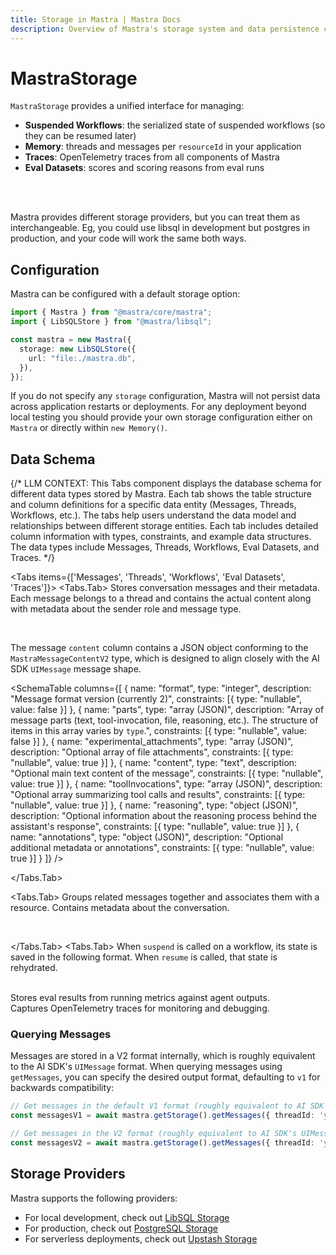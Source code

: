 ```yaml
---
title: Storage in Mastra | Mastra Docs
description: Overview of Mastra's storage system and data persistence capabilities.
---
```




# MastraStorage

`MastraStorage` provides a unified interface for managing:

- **Suspended Workflows**: the serialized state of suspended workflows (so they can be resumed later)
- **Memory**: threads and messages per `resourceId` in your application
- **Traces**: OpenTelemetry traces from all components of Mastra
- **Eval Datasets**: scores and scoring reasons from eval runs

<br />

<br />

<StorageOverviewImage />

Mastra provides different storage providers, but you can treat them as interchangeable. Eg, you could use libsql in development but postgres in production, and your code will work the same both ways.

## Configuration

Mastra can be configured with a default storage option:

```typescript copy
import { Mastra } from "@mastra/core/mastra";
import { LibSQLStore } from "@mastra/libsql";

const mastra = new Mastra({
  storage: new LibSQLStore({
    url: "file:./mastra.db",
  }),
});
```

If you do not specify any `storage` configuration, Mastra will not persist data across application restarts or deployments. For any
deployment beyond local testing you should provide your own storage
configuration either on `Mastra` or directly within `new Memory()`.

## Data Schema

{/*
LLM CONTEXT: This Tabs component displays the database schema for different data types stored by Mastra.
Each tab shows the table structure and column definitions for a specific data entity (Messages, Threads, Workflows, etc.).
The tabs help users understand the data model and relationships between different storage entities.
Each tab includes detailed column information with types, constraints, and example data structures.
The data types include Messages, Threads, Workflows, Eval Datasets, and Traces.
*/}

<Tabs items={['Messages', 'Threads', 'Workflows', 'Eval Datasets', 'Traces']}>
  <Tabs.Tab>
Stores conversation messages and their metadata. Each message belongs to a thread and contains the actual content along with metadata about the sender role and message type.

<br />
<SchemaTable
  columns={[
    {
      name: "id",
      type: "uuidv4",
      description: "Unique identifier for the message (format: `xxxxxxxx-xxxx-xxxx-xxxx-xxxxxxxxxxxx`)",
      constraints: [
        { type: "primaryKey" },
        { type: "nullable", value: false }
      ]
    },
    {
      name: "thread_id",
      type: "uuidv4",
      description: "Parent thread reference",
      constraints: [
        { type: "foreignKey", value: "threads.id" },
        { type: "nullable", value: false }
      ]
    },
    {
      name: "resourceId",
      type: "uuidv4",
      description: "ID of the resource that owns this message",
      constraints: [
        { type: "nullable", value: true }
      ]
    },
    {
      name: "content",
      type: "text",
      description: "JSON of the message content in V2 format. Example: `{ format: 2, parts: [...] }`",
      constraints: [{ type: "nullable", value: false }]
    },
    {
      name: "role",
      type: "text",
      description: "Enum of `user | assistant`",
      constraints: [{ type: "nullable", value: false }]
    },
    {
      name: "createdAt",
      type: "timestamp",
      description: "Used for thread message ordering",
      constraints: [{ type: "nullable", value: false }]
    }
  ]}
/>

The message `content` column contains a JSON object conforming to the `MastraMessageContentV2` type, which is designed to align closely with the AI SDK `UIMessage` message shape.

<SchemaTable
  columns={[
    {
      name: "format",
      type: "integer",
      description: "Message format version (currently 2)",
      constraints: [{ type: "nullable", value: false }]
    },
    {
      name: "parts",
      type: "array (JSON)",
      description: "Array of message parts (text, tool-invocation, file, reasoning, etc.). The structure of items in this array varies by `type`.",
      constraints: [{ type: "nullable", value: false }]
    },
    {
      name: "experimental_attachments",
      type: "array (JSON)",
      description: "Optional array of file attachments",
      constraints: [{ type: "nullable", value: true }]
    },
    {
      name: "content",
      type: "text",
      description: "Optional main text content of the message",
      constraints: [{ type: "nullable", value: true }]
    },
    {
      name: "toolInvocations",
      type: "array (JSON)",
      description: "Optional array summarizing tool calls and results",
      constraints: [{ type: "nullable", value: true }]
    },
    {
      name: "reasoning",
      type: "object (JSON)",
      description: "Optional information about the reasoning process behind the assistant's response",
      constraints: [{ type: "nullable", value: true }]
    },
    {
      name: "annotations",
      type: "object (JSON)",
      description: "Optional additional metadata or annotations",
      constraints: [{ type: "nullable", value: true }]
    }
  ]}
/>



</Tabs.Tab>

  <Tabs.Tab>
Groups related messages together and associates them with a resource. Contains metadata about the conversation.

<br />
<SchemaTable
  columns={[
    {
      name: "id",
      type: "uuidv4",
      description: "Unique identifier for the thread (format: `xxxxxxxx-xxxx-xxxx-xxxx-xxxxxxxxxxxx`)",
      constraints: [
        { type: "primaryKey" },
        { type: "nullable", value: false }
      ]
    },
    {
      name: "resourceId",
      type: "text",
      description: "Primary identifier of the external resource this thread is associated with. Used to group and retrieve related threads.",
      constraints: [{ type: "nullable", value: false }]
    },
    {
      name: "title",
      type: "text",
      description: "Title of the conversation thread",
      constraints: [{ type: "nullable", value: false }]
    },
    {
      name: "metadata",
      type: "text",
      description: "Custom thread metadata as stringified JSON. Example:",
      example: {
        category: "support",
        priority: 1
      }
    },
    {
      name: "createdAt",
      type: "timestamp",
      constraints: [{ type: "nullable", value: false }]
    },
    {
      name: "updatedAt",
      type: "timestamp",
      description: "Used for thread ordering history",
      constraints: [{ type: "nullable", value: false }]
    }
  ]}
/>

</Tabs.Tab>
  <Tabs.Tab>
When `suspend` is called on a workflow, its state is saved in the following format. When `resume` is called, that state is rehydrated.

<br />
<SchemaTable
  columns={[
    {
      name: "workflow_name",
      type: "text",
      description: "Name of the workflow",
      constraints: [{ type: "nullable", value: false }]
    },
    {
      name: "run_id",
      type: "uuidv4",
      description: "Unique identifier for the workflow execution. Used to track state across suspend/resume cycles (format: `xxxxxxxx-xxxx-xxxx-xxxx-xxxxxxxxxxxx`)",
      constraints: [{ type: "nullable", value: false }]
    },
    {
      name: "snapshot",
      type: "text",
      description: "Serialized workflow state as JSON. Example:",
      example: {
        value: { currentState: 'running' },
        context: {
          stepResults: {},
          attempts: {},
          triggerData: {}
        },
        activePaths: [],
        runId: '550e8400-e29b-41d4-a716-446655440000',
        timestamp: 1648176000000
      },
      constraints: [{ type: "nullable", value: false }]
    },
    {
      name: "createdAt",
      type: "timestamp",
      constraints: [{ type: "nullable", value: false }]
    },
    {
      name: "updatedAt",
      type: "timestamp",
      description: "Last modification time, used to track state changes during workflow execution",
      constraints: [{ type: "nullable", value: false }]
    }
  ]}
/>
  </Tabs.Tab>
  <Tabs.Tab>
Stores eval results from running metrics against agent outputs.

<br />
<SchemaTable
  columns={[
    {
      name: "input",
      type: "text",
      description: "Input provided to the agent",
      constraints: [{ type: "nullable", value: false }]
    },
    {
      name: "output",
      type: "text",
      description: "Output generated by the agent",
      constraints: [{ type: "nullable", value: false }]
    },
    {
      name: "result",
      type: "jsonb",
      description: "Eval result data that includes score and details. Example:",
      example: {
        score: 0.95,
        details: {
          reason: "Response accurately reflects source material",
          citations: ["page 1", "page 3"]
        }
      },
      constraints: [{ type: "nullable", value: false }]
    },
    {
      name: "agent_name",
      type: "text",
      constraints: [{ type: "nullable", value: false }]
    },
    {
      name: "metric_name",
      type: "text",
      description: "e.g Faithfulness, Hallucination, etc.",
      constraints: [{ type: "nullable", value: false }]
    },
    {
      name: "instructions",
      type: "text",
      description: "System prompt or instructions for the agent",
      constraints: [{ type: "nullable", value: false }]
    },
    {
      name: "test_info",
      type: "jsonb",
      description: "Additional test metadata and configuration",
      constraints: [{ type: "nullable", value: false }]
    },
    {
      name: "global_run_id",
      type: "uuidv4",
      description: "Groups related evaluation runs (e.g. all unit tests in a CI run)",
      constraints: [{ type: "nullable", value: false }]
    },
    {
      name: "run_id",
      type: "uuidv4",
      description: "Unique identifier for the run being evaluated (format: `xxxxxxxx-xxxx-xxxx-xxxx-xxxxxxxxxxxx`)",
      constraints: [{ type: "nullable", value: false }]
    },
    {
      name: "created_at",
      type: "timestamp",
      constraints: [{ type: "nullable", value: false }]
    }
  ]}
/>
  </Tabs.Tab>
  <Tabs.Tab>
Captures OpenTelemetry traces for monitoring and debugging.

<br />
<SchemaTable
  columns={[
    {
      name: "id",
      type: "text",
      description: "Unique trace identifier",
      constraints: [
        { type: "nullable", value: false },
        { type: "primaryKey" }
      ]
    },
    {
      name: "parentSpanId",
      type: "text",
      description: "ID of the parent span. Null if span is top level",
    },
    {
      name: "name",
      type: "text",
      description: "Hierarchical operation name (e.g. `workflow.myWorkflow.execute`, `http.request`, `database.query`)",
      constraints: [{ type: "nullable", value: false }],
    },
    {
      name: "traceId",
      type: "text",
      description: "Root trace identifier that groups related spans",
      constraints: [{ type: "nullable", value: false }]
    },
    {
      name: "scope",
      type: "text",
      description: "Library/package/service that created the span (e.g. `@mastra/core`, `express`, `pg`)",
      constraints: [{ type: "nullable", value: false }]
    },
    {
      name: "kind",
      type: "integer",
      description: "`INTERNAL` (0, within process), `CLIENT` (1, outgoing calls), `SERVER` (2, incoming calls), `PRODUCER` (3, async job creation), `CONSUMER` (4, async job processing)",
      constraints: [{ type: "nullable", value: false }]
    },
    {
      name: "attributes",
      type: "jsonb",
      description: "User defined key-value pairs that contain span metadata",
    },
    {
      name: "status",
      type: "jsonb",
      description: "JSON object with `code` (UNSET=0, ERROR=1, OK=2) and optional `message`. Example:",
      example: {
        code: 1,
        message: "HTTP request failed with status 500"
      }
    },
    {
      name: "events",
      type: "jsonb",
      description: "Time-stamped events that occurred during the span",
    },
    {
      name: "links",
      type: "jsonb",
      description: "Links to other related spans",
      },
    {
      name: "other",
      type: "text",
      description: "Additional OpenTelemetry span fields as stringified JSON. Example:",
      example: {
        droppedAttributesCount: 2,
        droppedEventsCount: 1,
        instrumentationLibrary: "@opentelemetry/instrumentation-http"
      }
    },
    {
      name: "startTime",
      type: "bigint",
      description: "Nanoseconds since Unix epoch when span started",
      constraints: [{ type: "nullable", value: false }]
    },
    {
      name: "endTime",
      type: "bigint",
      description: "Nanoseconds since Unix epoch when span ended",
      constraints: [{ type: "nullable", value: false }]
    },
    {
      name: "createdAt",
      type: "timestamp",
      constraints: [{ type: "nullable", value: false }]
    }
  ]}
/>
  </Tabs.Tab>
</Tabs>

### Querying Messages

Messages are stored in a V2 format internally, which is roughly equivalent to the AI SDK's `UIMessage` format. When querying messages using `getMessages`, you can specify the desired output format, defaulting to `v1` for backwards compatibility:

```typescript copy
// Get messages in the default V1 format (roughly equivalent to AI SDK's CoreMessage format)
const messagesV1 = await mastra.getStorage().getMessages({ threadId: 'your-thread-id' });

// Get messages in the V2 format (roughly equivalent to AI SDK's UIMessage format)
const messagesV2 = await mastra.getStorage().getMessages({ threadId: 'your-thread-id', format: 'v2' });
```

## Storage Providers

Mastra supports the following providers:

- For local development, check out [LibSQL Storage](../../reference/storage/libsql.mdx)
- For production, check out [PostgreSQL Storage](../../reference/storage/postgresql.mdx)
- For serverless deployments, check out [Upstash Storage](../../reference/storage/upstash.mdx)
